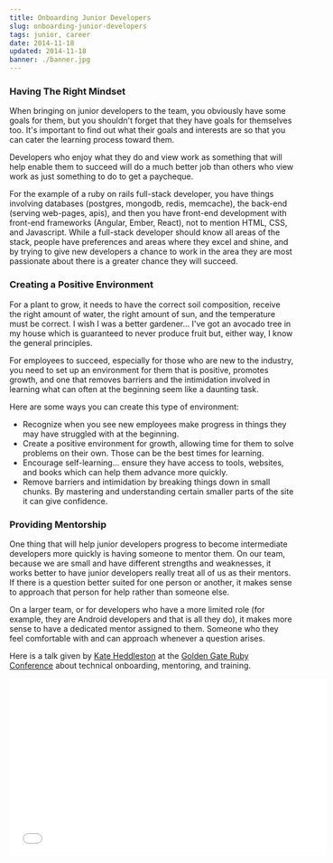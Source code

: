 ```yaml
---
title: Onboarding Junior Developers
slug: onboarding-junior-developers
tags: junior, career
date: 2014-11-18
updated: 2014-11-18
banner: ./banner.jpg
---
```


### Having The Right Mindset

When bringing on junior developers to the team, you obviously have some goals for them, but you shouldn't forget that they have goals for themselves too. It's important to find out what their goals and interests are so that you can cater the learning process toward them.

Developers who enjoy what they do and view work as something that will help enable them to succeed will do a much better job than others who view work as just something to do to get a paycheque.

For the example of a ruby on rails full-stack developer, you have things involving databases (postgres, mongodb, redis, memcache), the back-end (serving web-pages, apis), and then you have front-end development with front-end frameworks (Angular, Ember, React), not to mention HTML, CSS, and Javascript. While a full-stack developer should know all areas of the stack, people have preferences and areas where they excel and shine, and by trying to give new developers a chance to work in the area they are most passionate about there is a greater chance they will succeed.

### Creating a Positive Environment

For a plant to grow, it needs to have the correct soil composition, receive the right amount of water, the right amount of sun, and the temperature must be correct. I wish I was a better gardener... I've got an avocado tree in my house which is guaranteed to never produce fruit but, either way, I know the general principles.

For employees to succeed, especially for those who are new to the industry, you need to set up an environment for them that is positive, promotes growth, and one that removes barriers and the intimidation involved in learning what can often at the beginning seem like a daunting task.

Here are some ways you can create this type of environment:

- Recognize when you see new employees make progress in things they may have struggled with at the beginning.
- Create a positive environment for growth, allowing time for them to solve problems on their own. Those can be the best times for learning.
- Encourage self-learning... ensure they have access to tools, websites, and books which can help them advance more quickly.
- Remove barriers and intimidation by breaking things down in small chunks. By mastering and understanding certain smaller parts of the site it can give confidence.

### Providing Mentorship

One thing that will help junior developers progress to become intermediate developers more quickly is having someone to mentor them. On our team, because we are small and have different strengths and weaknesses, it works better to have junior developers really treat all of us as their mentors. If there is a question better suited for one person or another, it makes sense to approach that person for help rather than someone else.

On a larger team, or for developers who have a more limited role (for example, they are Android developers and that is all they do), it makes more sense to have a dedicated mentor assigned to them. Someone who they feel comfortable with and can approach whenever a question arises.

Here is a talk given by [Kate Heddleston](https://twitter.com/heddle317) at the [Golden Gate Ruby Conference](http://gogaruco.com/) about technical onboarding, mentoring, and training.

<iframe
  width="560"
  height="315"
  src="//www.youtube.com/embed/3XfwanJe77s"
  frameborder="0"
  allowfullscreen
/>

### Developers Are Humans

Even though we write code that is understood by machines, developers are not machines themselves. People learn differently and at different speeds, have different backgrounds and experiences, and this is something that you must take under consideration when planning and tracking progress, training, and having them fully integrated into the team.

### Goals, Checkups, and Feedback

It is good to set goals for junior developers, such as shipping a feature, getting more comfortable with the code, and picking up new skills and techniques. You should also follow-up with new developers from time to time to get their feedback, find out where they are struggling, and also where they think they are getting the hang of things. Receiving feedback from junior developers also helps you plan for the next junior developer that is hired. If there is direct mentorship, this can simply come naturally out of that relationship.
